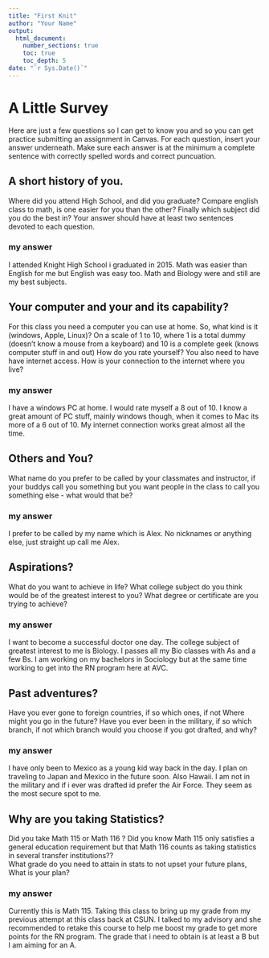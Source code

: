 ```yaml
---
title: "First Knit"
author: "Your Name"
output: 
  html_document:
    number_sections: true
    toc: true
    toc_depth: 5
date: "`r Sys.Date()`"   
---
```


# A Little Survey

Here are just a few questions so I can get to know you and so you can get practice submitting an assignment in Canvas.  For each question, insert your answer underneath. Make sure each answer is at the minimum a complete sentence with correctly spelled words and correct puncuation. 

## A short history of you.  
Where did you attend High School, and did you graduate? Compare english class to math, is one easier for you than the other? Finally which subject did you do the best in? Your answer should have at least two sentences devoted to each question.  
  
### my answer     
I attended Knight High School i graduated in 2015. Math was easier than English for me but English was easy too. Math and Biology were and still are my best subjects.  

     


## Your computer and your and its capability?  
 For this class  you need a computer you can use at home.  So, what kind is it (windows, Apple, Linux)?  On a scale of 1 to 10, where 1 is a total dummy (doesn't know a mouse from a keyboard) and 10 is a complete geek (knows computer stuff in and out) How do you rate yourself?  You also need to have have internet access. How is your connection to the internet where you live?

### my answer   
I have a windows PC at home. I would rate myself a 8 out of 10. I know a great amount of PC stuff, mainly windows though, when it comes to Mac its more of a 6 out of 10. My internet connection works great almost all the time.  
   

## Others and You?   
What name do you prefer to be called by your classmates and instructor, if your buddys call you something but you want people in the class to call you something else - what would that be? 

### my answer     
I prefer to be called by my name which is Alex. No nicknames or anything else, just straight up call me Alex.  
   
 




## Aspirations?   
What do you want to achieve in life?  What college subject do you think would be of the greatest interest to you? What degree or certificate are you trying to achieve?

### my answer     
I want to become a successful doctor one day. The college subject of greatest interest to me is Biology. I passes all my Bio classes with As and a few Bs. I am working on my bachelors in Sociology but at the same time working to get into the RN program here at AVC.
   
 




## Past adventures?  
Have you ever gone to foreign countries, if so which ones, if not Where might you go in the future?  Have you ever been in the military, if so which branch, if not which branch would you choose if you got drafted, and why?

### my answer     
I have only been to Mexico as a young kid way back in the day. I plan on traveling to Japan and Mexico in the future soon. Also Hawaii. I am not in the military and if i ever was drafted id prefer the Air Force. They seem as the most secure spot to me.  
   
  




## Why are you taking Statistics?  
Did you take Math 115 or Math 116 ?  Did you know Math 115 only satisfies a general education requirement but that Math 116 counts as taking statistics in several transfer institutions??  
What grade do you need to attain in stats to not upset your future plans, What is your plan?  
 

### my answer     
Currently this is Math 115. Taking this class to bring up my grade from my previous attempt at this class back at CSUN. I talked to my advisory and she recommended to retake this course to help me boost my grade to get more points for the RN program. The grade that i need to obtain is at least a B but I am aiming for an A.   
   
 






  




